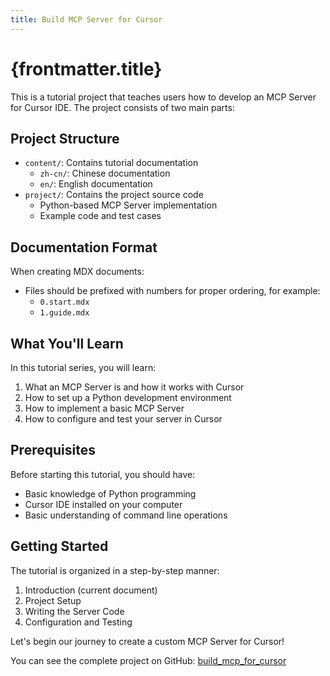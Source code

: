 ```yaml
---
title: Build MCP Server for Cursor
---
```


# {frontmatter.title}

This is a tutorial project that teaches users how to develop an MCP Server for Cursor IDE. The project consists of two main parts:

## Project Structure

- `content/`: Contains tutorial documentation
  - `zh-cn/`: Chinese documentation
  - `en/`: English documentation
- `project/`: Contains the project source code
  - Python-based MCP Server implementation
  - Example code and test cases

## Documentation Format

When creating MDX documents:

- Files should be prefixed with numbers for proper ordering, for example:
  - `0.start.mdx`
  - `1.guide.mdx`

## What You'll Learn

In this tutorial series, you will learn:

1. What an MCP Server is and how it works with Cursor
2. How to set up a Python development environment
3. How to implement a basic MCP Server
4. How to configure and test your server in Cursor

## Prerequisites

Before starting this tutorial, you should have:

- Basic knowledge of Python programming
- Cursor IDE installed on your computer
- Basic understanding of command line operations

## Getting Started

The tutorial is organized in a step-by-step manner:

1. Introduction (current document)
2. Project Setup
3. Writing the Server Code
4. Configuration and Testing

Let's begin our journey to create a custom MCP Server for Cursor!

You can see the complete project on GitHub: [build_mcp_for_cursor](https://github.com/BuildMyOwn/build_mcp_for_cursor)
